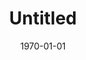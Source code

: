 ---
title: "Untitled"
date: "1970-01-01"
tags: []
draft: false
summary: ""
layout: "PostLayout"
authors: []
cover: ""
---